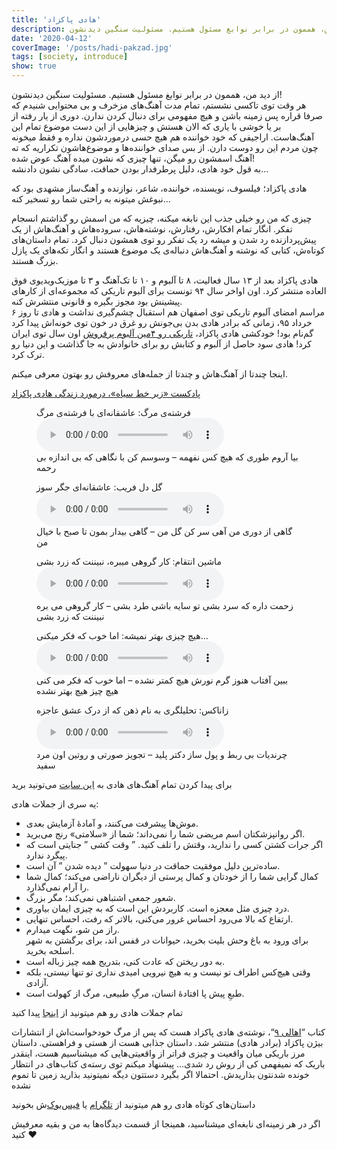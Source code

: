 ```yaml
---
title: 'هادی پاکزاد'
description: از دید من، هممون در برابر نوابغ مسئول هستیم. مسئولیت سنگین دیدنشون!
date: '2020-04-12'
coverImage: '/posts/hadi-pakzad.jpg'
tags: [society, introduce]
show: true
---
```


از دید من، هممون در برابر نوابغ مسئول هستیم. مسئولیت سنگین دیدنشون!  
هر وقت توی تاکسی نشستم، تمام مدت آهنگ‌های مزخرف و بی محتوایی شنیدم که صرفا قراره پس زمینه باشن و هیچ مفهومی برای دنبال کردن ندارن. دوری از یار رفته از بر یا خوشی با یاری که الان هستش و چیزهایی از این دست موضوع تمام این آهنگ‌هاست. اراجیفی که خود خواننده هم هیچ حسی درموردشون نداره و فقط میخونه چون مردم این رو دوست دارن. از بس صدای خواننده‌ها و موضوع‌هاشون تکراریه که ته آهنگ اسمشون رو میگن، تنها چیزی که نشون میده آهنگ عوض شده!  
به قول خود هادی، دلیل پرطرفدار بودن حماقت، سادگی نشون دادنشه…

هادی پاکزاد؛ فیلسوف، نویسنده، خواننده، شاعر، نوازنده و آهنگ‌ساز مشهدی بود که نبوغش میتونه به راحتی شما رو تسخیر کنه…

چیزی که من رو خیلی جذب این نابغه میکنه، چیزیه که من اسمش رو گذاشتم انسجام تفکر. انگار تمام افکارش، رفتارش، نوشته‌هاش، سروده‌هاش و آهنگ‌هاش از یک پیش‌پردازنده رد شدن و میشه رد یک تفکر رو توی همشون دنبال کرد. تمام داستان‌های کوتاه‌ش، کتابی که نوشته و آهنگ‌هاش دنباله‌ی یک موضوع هستند و انگار تکه‌های یک پازل بزرگ هستند.

هادی پاکزاد بعد از ۱۳ سال فعالیت، ۸ تا آلبوم و ۱۰ تا تک‌آهنگ و ۳ تا موزیک‌ویدیوی فوق العاده منتشر کرد. اون اواخر سال ۹۴ تونست برای آلبوم تاریکی که مجموعه‌ای از کارهای پیشینش بود مجوز بگیره و قانونی منتشرش کنه.  
مراسم امضای آلبوم تاریکی توی اصفهان هم استقبال چشم‌گیری نداشت و هادی تا روز ۶ خرداد ۹۵، زمانی که برادر هادی بدن بی‌جونش رو غرق در خون توی خونه‌اش پیدا کرد گم‌نام بود! خودکشی هادی پاکزاد، [تاریکی رو ۴مین آلبوم پرفروش](https://www.radiozamaneh.com/281116) اون سال توی ایران کرد! هادی سود حاصل از آلبوم و کتابش رو برای خانوادش به جا گذاشت و این دنیا رو ترک کرد.

اینجا چندتا از آهنگ‌هاش و چندتا از جمله‌های معروفش رو بهتون معرفی میکنم.

[پادکست «زیر خط سیاه»، درمورد زندگی هادی پاکزاد](/posts/posts/below-the-black-line)

<figure>
  <figcaption>فرشته‌ی مرگ: عاشقانه‌ای با فرشته‌ی مرگ</figcaption>
  <audio
    controls
    src="http://ir.vavmusic.com/download/H/Hadi%20Pakzad/Album/Communication%20With%20The%20Deaf/320/11.Hadi%20Pakzad%20-%20Xanax.mp3">
    <a
      download
      href="http://ir.vavmusic.com/download/H/Hadi%20Pakzad/Album/Communication%20With%20The%20Deaf/320/11.Hadi%20Pakzad%20-%20Xanax.mp3">
      دانلود آهنگ
    </a>
  </audio>
  <figcaption>
    بیا آروم طوری که هیچ کس نفهمه – وسوسم کن با نگاهی که بی اندازه بی
    رحمه
  </figcaption>
</figure>

<figure>
  <figcaption>گل دل فریب: عاشقانه‌ای جگر سوز</figcaption>
  <audio
    controls
    src="http://dl.sakhamusic.ir/95/khordad/04/Hadi-Pakzad-Fascinating-Flower.mp3">
    <a
      download
      href="http://dl.sakhamusic.ir/95/khordad/04/Hadi-Pakzad-Fascinating-Flower.mp3">
      دانلود آهنگ
    </a>
  </audio>
  <figcaption>
    گاهی از دوری من آهی سر كن گل من – گاهی بيدار بمون تا صبح با خيال
    من
  </figcaption>
</figure>

<figure>
  <figcaption>
    ماشین انتقام: کار گروهی میبره، نبیننت که زرد بشی
  </figcaption>
  <audio
    controls
    src="http://up.muzicir.com/files/mp3/Hadi_Pakzad-Revenge_Machine-SONG95IR.mp3">
    <a
      download
      href="http://up.muzicir.com/files/mp3/Hadi_Pakzad-Revenge_Machine-SONG95IR.mp3">
      دانلود آهنگ
    </a>
  </audio>
  <figcaption>
    زحمت داره که سرد بشی تو سایه باشی طرد بشی – کار گروهی می بره
    نبیننت که زرد بشی
  </figcaption>
</figure>

<figure>
  <figcaption>هیچ چیزی بهتر نمیشه: اما خوب که فکر میکنی…</figcaption>
  <audio
    controls
    src="http://dl.sakhamusic.ir/94/dey/06/13%20Hich%20Chizi%20Behtar%20Nemisheh%20(Nothing%20Will%20Get%20Better).mp3">
    <a
      download
      href="http://dl.sakhamusic.ir/94/dey/06/13%20Hich%20Chizi%20Behtar%20Nemisheh%20(Nothing%20Will%20Get%20Better).mp3">
      دانلود آهنگ
    </a>
  </audio>
  <figcaption>
    ببین آفتاب هنوز گرم نورش هیچ کمتر نشده – اما خوب که فکر می کنی هیچ
    چیز هیچ بهتر نشده
  </figcaption>
</figure>

<figure>
  <figcaption>زاناکس: تحلیلگری به نام ذهن که از درک عشق عاجزه</figcaption>
  <audio
    controls
    src="http://ir.vavmusic.com/download/H/Hadi%20Pakzad/Album/Communication%20With%20The%20Deaf/320/11.Hadi%20Pakzad%20-%20Xanax.mp3">
    <a
      download
      href="http://ir.vavmusic.com/download/H/Hadi%20Pakzad/Album/Communication%20With%20The%20Deaf/320/11.Hadi%20Pakzad%20-%20Xanax.mp3">
      دانلود آهنگ
    </a>
  </audio>
  <figcaption>
چرندیات بی ربط و پول ساز دکتر پلید – تجویز صورتی و روتین اون مرد سفید

  </figcaption>
</figure>

برای پیدا کردن تمام آهنگ‌های هادی به [این سایت](http://hadipakzad.info/Hadipakzad.info) می‌تونید برید

یه سری از جملات هادی:

- موش‌ها پیشرفت می‌کنند، و آمادهٔ آزمایش بعدی.
- اگر روانپزشکتان اسم مریضی شما را نمی‌داند؛ شما از «سلامتی» رنج می‌برید.
- اگر جرات کشتن کسی را ندارید، وقتش را تلف کنید. ” وقت کشی ” جنایتی است که پیگرد ندارد.
- ساده‌ترین دلیل موفقیت حماقت در دنیا سهولت ” دیده شدن ” آن است.
- کمال گرایی شما را از خودتان و کمال پرستی از دیگران ناراضی می‌کند؛ کمال شما را آرام نمی‌گذارد.
- شعور جمعی اشتباهی نمی‌کند؛ مگر بزرگ.
- درد چیزی مثل معجزه است. کاربردش این است که به چیزی ایمان بیاوری.
- ارتفاع که بالا می‌رود احساس غرور می‌کنی، بالاتر که رفت، احساس تنهایی.
- راز من شو، نگهت میدارم.  
  برای ورود به باغ وحش بلیت بخرید، حیوانات در قفس اند، برای برگشتن به شهر اسلحه بخرید.
- به دور ریختن که عادت کنی، بتدریج همه چیز زباله است.
- وقتی هیچ‌کس اطراف تو نیست و به هیچ نیرویی امیدی نداری تو تنها نیستی، بلکه آزادی.
- طبعِ پیش پا افتادهٔ انسان، مرگِ طبیعی، مرگ از کهولت است.

تمام جملات هادی رو هم میتونید از [اینجا](https://fa.wikiquote.org/wiki/%D9%87%D8%A7%D8%AF%DB%8C_%D9%BE%D8%A7%DA%A9%D8%B2%D8%A7%D8%AF) پیدا کنید

کتاب “[اهالی ۹](https://www.goodreads.com/book/show/35853487)“، نوشته‌ی هادی پاکزاد هست که پس از مرگ خودخواست‌اش از انتشارات بیژن پاکزاد (برادر هادی) منتشر شد. داستان جذابی هست از هستی و فراهستی. داستان مرز باریکی میان واقعیت و چیزی فراتر از واقعیتی‌هایی که میشناسیم هست، اینقدر باریک که نمیفهمی کی از روش رد شدی… پیشنهاد میکنم توی رسته‌ی کتاب‌های در انتظار خونده شدنتون بذاریدش. احتمالا اگر بگیرد دستتون دیگه نمیتونید بذارید زمین تا تموم نشده

داستان‌های کوتاه هادی رو هم میتونید از [تلگرام](https://t.me/HPakzadArt) یا [فیس‌بوک‌](https://www.facebook.com/pakzadmusic/)ش بخونید

اگر در هر زمینه‌ای نابغه‌ای میشناسید، همینجا از قسمت دیدگاه‌ها به من و بقیه معرفیش کنید ❤️
